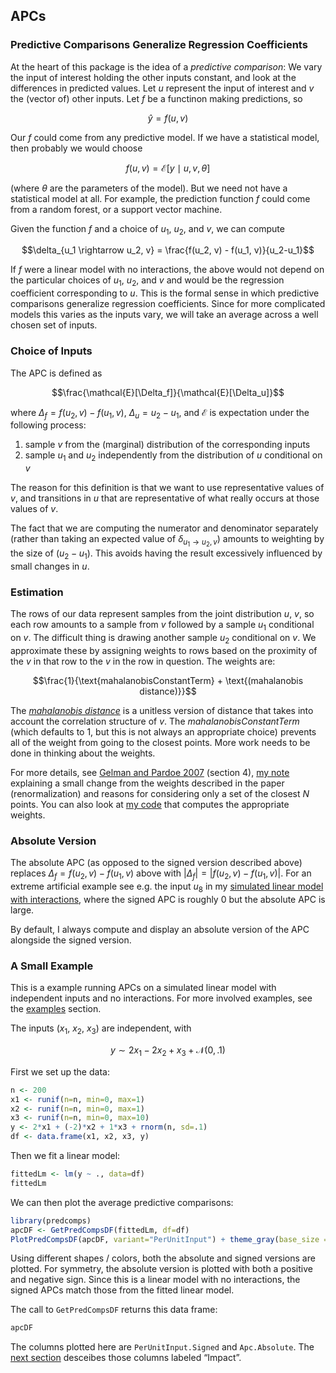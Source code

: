 ## APCs

### Predictive Comparisons Generalize Regression Coefficients

At the heart of this package is the idea of a *predictive comparison*: We vary the input of interest holding the other inputs constant, and look at the differences in predicted values. Let $u$ represent the input of interest and $v$ the (vector of) other inputs. Let $f$ be a functinon making predictions, so

$$\hat{y} = f(u,v)$$

Our $f$ could come from any predictive model. If we have a statistical model, then probably we would choose 

$$f(u,v) = \mathcal{E}[y \mid u, v, \theta]$$

(where $\theta$ are the parameters of the model). But we need not have a statistical model at all. For example, the prediction function $f$ could come from a random forest, or a support vector machine.

Given the function $f$ and a choice of $u_1$, $u_2$, and $v$, we can compute

$$\delta_{u_1 \rightarrow u_2, v} = \frac{f(u_2, v) - f(u_1, v)}{u_2-u_1}$$

If $f$ were a linear model with no interactions, the above would not depend on the particular choices of $u_1$, $u_2$, and $v$ and would be the regression coefficient corresponding to $u$. This is the formal sense in which predictive comparisons generalize regression coefficients. Since for more complicated models this varies as the inputs vary, we will take an average across a well chosen set of inputs. 

### Choice of Inputs

The APC is defined as

$$\frac{\mathcal{E}[\Delta_f]}{\mathcal{E}[\Delta_u]}$$

where $\Delta_f = f(u_2,v) - f(u_1,v)$, $\Delta_u = u_2 - u_1$, and $\mathcal{E}$ is expectation under the following process:

1. sample $v$ from the (marginal) distribution of the corresponding inputs
2. sample $u_1$ and $u_2$ independently from the distribution of $u$ conditional on $v$

The reason for this definition is that we want to use representative values of $v$, and transitions in $u$ that are representative of what really occurs at those values of $v$.

The fact that we are computing the numerator and denominator separately (rather than taking an expected value of $\delta_{u_1 \rightarrow u_2, v}$) amounts to weighting by the size of $(u_2 - u_1)$. This avoids having the result excessively influenced by small changes in $u$.

### Estimation

The rows of our data represent samples from the joint distribution $u$, $v$, so each row amounts to a sample from $v$ followed by a sample $u_1$ conditional on $v$. The difficult thing is drawing another sample $u_2$ conditional on $v$. We approximate these by assigning weights to rows based on the proximity of the $v$ in that row to the $v$ in the row in question. The weights are:

$$\frac{1}{\text{mahalanobisConstantTerm} + \text{(mahalanobis distance)}}$$

The [*mahalanobis distance*](https://en.wikipedia.org/wiki/Mahalanobis_distance) is a unitless version of distance that takes into account the correlation structure of $v$. The *mahalanobisConstantTerm* (which defaults to 1, but this is not always an appropriate choice) prevents all of the weight from going to the closest points. More work needs to be done in thinking about the weights.

For more details, see [Gelman and Pardoe 2007](http://onlinelibrary.wiley.com/doi/10.1111/j.1467-9531.2007.00181.x/abstract) (section 4), [my note](more-pairs-and-weights.html) explaining a small change from the weights described in the paper (renormalization) and reasons for considering only a set of the closest $N$ points. You can also look at [my code](https://github.com/dchudz/predcomps/blob/master/R/pairs.R) that computes the appropriate weights.

### Absolute Version

The absolute APC (as opposed to the signed version described above) replaces $\Delta_f = f(u_2,v) - f(u_1,v)$ above with $|\Delta_f| = |f(u_2,v) - f(u_1,v)|$. For an extreme artificial example see e.g. the input $u_8$ in my [simulated linear model with interactions](examples-simulated-linear-model-interactions.html), where the signed APC is roughly 0 but the absolute APC is large.

By default, I always compute and display an absolute version of the APC alongside the signed version. 

### A Small Example

This is a example running APCs on a simulated linear model with independent inputs and no interactions. For more involved examples, see the [examples](examples-overview.html) section.

The inputs ($x_1$, $x_2$, $x_3$) are independent, with

$$y \sim 2x_1 - 2x_2 + x_3 + \mathcal{N}(0,.1)$$

First we set up the data:

```r
n <- 200
x1 <- runif(n=n, min=0, max=1)
x2 <- runif(n=n, min=0, max=1)
x3 <- runif(n=n, min=0, max=10)
y <- 2*x1 + (-2)*x2 + 1*x3 + rnorm(n, sd=.1)
df <- data.frame(x1, x2, x3, y)
```

Then we fit a linear model:

```r
fittedLm <- lm(y ~ ., data=df)
fittedLm
```

We can then plot the average predictive comparisons:

```r
library(predcomps)
apcDF <- GetPredCompsDF(fittedLm, df=df)
PlotPredCompsDF(apcDF, variant="PerUnitInput") + theme_gray(base_size = 18)
```

Using different shapes / colors, both the absolute and signed versions are plotted. For symmetry, the absolute version is plotted with both a positive and negative sign. Since this is a linear model with no interactions, the signed APCs match those from the fitted linear model. 

The call to `GetPredCompsDF` returns this data frame:

```r
apcDF
```

The columns plotted here are `PerUnitInput.Signed` and `Apc.Absolute`. The [next section](impact.html) desceibes those columns labeled "Impact".
